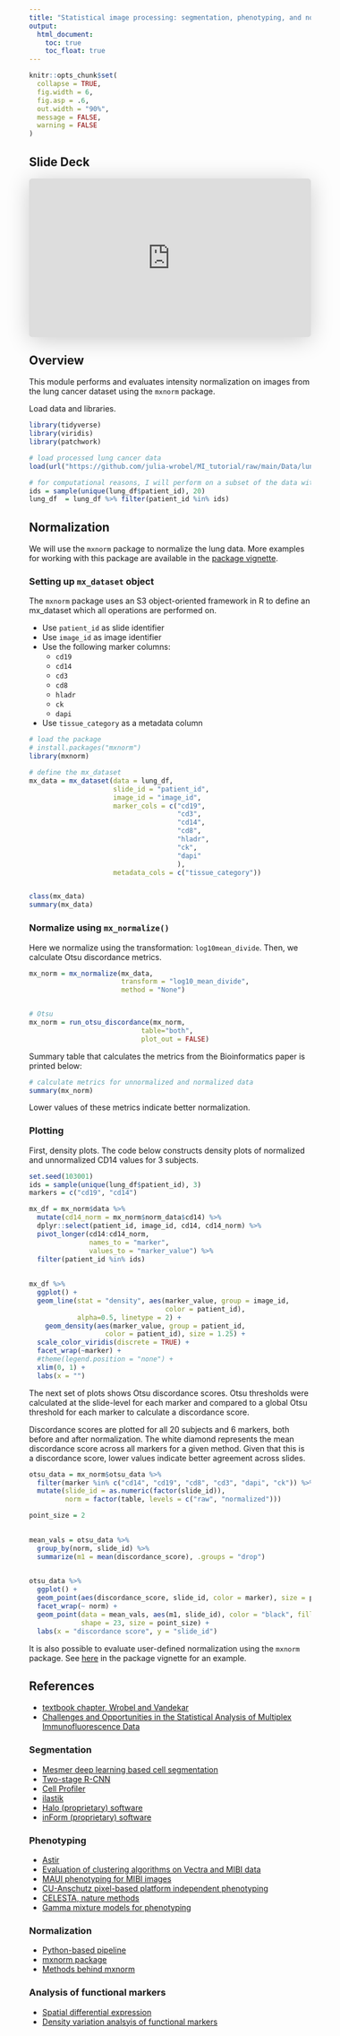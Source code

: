 ```yaml
---
title: "Statistical image processing: segmentation, phenotyping, and normalization"
output:
  html_document: 
    toc: true
    toc_float: true
---
```




```r
knitr::opts_chunk$set(
  collapse = TRUE,
  fig.width = 6,
  fig.asp = .6,
  out.width = "90%",
  message = FALSE,
  warning = FALSE
)

```




## Slide Deck

<iframe class="speakerdeck-iframe" frameborder="0" src="https://speakerdeck.com/player/ccecd0548b874505b4bdd80172769ffe" title="MI_normalization" allowfullscreen="true" style="border: 0px; background: padding-box padding-box rgba(0, 0, 0, 0.1); margin: 0px; padding: 0px; border-radius: 6px; box-shadow: rgba(0, 0, 0, 0.2) 0px 5px 40px; width: 100%; height: auto; aspect-ratio: 560 / 314;" data-ratio="1.78343949044586"></iframe>


## Overview

This module performs and evaluates intensity normalization on images from the lung cancer dataset using the `mxnorm` package.

Load data and libraries.

```r
library(tidyverse)
library(viridis)
library(patchwork)

# load processed lung cancer data
load(url("https://github.com/julia-wrobel/MI_tutorial/raw/main/Data/lung.RDA"))

# for computational reasons, I will perform on a subset of the data with 20 subjects
ids = sample(unique(lung_df$patient_id), 20)
lung_df  = lung_df %>% filter(patient_id %in% ids)
```



## Normalization

We will use the `mxnorm` package to normalize the lung data. More examples for working with this package are available in the [package vignette](https://cran.r-project.org/web/packages/mxnorm/vignettes/mxnorm-vignette.html).

### Setting up `mx_dataset` object

The `mxnorm` package uses an S3 object-oriented framework in R to define an mx_dataset which all operations are performed on.

* Use `patient_id` as slide identifier
* Use `image_id` as image identifier
* Use the following marker columns:
  * `cd19`
  * `cd14`
  * `cd3`
  * `cd8`
  * `hladr`
  * `ck`
  * `dapi`
* Use `tissue_category` as a metadata column


```r
# load the package
# install.packages("mxnorm")
library(mxnorm)

# define the mx_dataset
mx_data = mx_dataset(data = lung_df,
                     slide_id = "patient_id",
                     image_id = "image_id",
                     marker_cols = c("cd19",
                                     "cd3",
                                     "cd14",
                                     "cd8",
                                     "hladr",
                                     "ck",
                                     "dapi"
                                     ),
                     metadata_cols = c("tissue_category"))


class(mx_data)
summary(mx_data)
```



### Normalize using `mx_normalize()`

Here we normalize using the transformation: `log10mean_divide`. Then, we calculate Otsu discordance metrics.


```r
mx_norm = mx_normalize(mx_data,
                       transform = "log10_mean_divide",
                       method = "None")


# Otsu
mx_norm = run_otsu_discordance(mx_norm,
                            table="both",
                            plot_out = FALSE)

```


Summary table that calculates the metrics from the Bioinformatics paper is printed below:

```r
# calculate metrics for unnormalized and normalized data
summary(mx_norm)
```

Lower values of these metrics indicate better normalization.

### Plotting

First, density plots. The code below constructs density plots of normalized and unnormalized CD14 values for 3 subjects.

```r
set.seed(103001)
ids = sample(unique(lung_df$patient_id), 3)
markers = c("cd19", "cd14")

mx_df = mx_norm$data %>%
  mutate(cd14_norm = mx_norm$norm_data$cd14) %>%
  dplyr::select(patient_id, image_id, cd14, cd14_norm) %>%
  pivot_longer(cd14:cd14_norm, 
               names_to = "marker", 
               values_to = "marker_value") %>%
  filter(patient_id %in% ids)
  
  
mx_df %>% 
  ggplot() +
  geom_line(stat = "density", aes(marker_value, group = image_id, 
                                  color = patient_id), 
            alpha=0.5, linetype = 2) +
    geom_density(aes(marker_value, group = patient_id,
                   color = patient_id), size = 1.25) +
  scale_color_viridis(discrete = TRUE) +
  facet_wrap(~marker) +
  #theme(legend.position = "none") +
  xlim(0, 1) +
  labs(x = "")


```


The next set of plots shows Otsu discordance scores. Otsu thresholds were calculated at
the slide-level for each marker and compared to a global Otsu threshold for each
marker to calculate a discordance score.

Discordance scores are plotted for all 20 subjects and 6 markers, both before and after normalization. The white diamond represents the mean discordance score across all
markers for a given method. Given that this is a discordance score, lower values indicate better agreement across slides.

```r

otsu_data = mx_norm$otsu_data %>%
  filter(marker %in% c("cd14", "cd19", "cd8", "cd3", "dapi", "ck")) %>%
  mutate(slide_id = as.numeric(factor(slide_id)),
         norm = factor(table, levels = c("raw", "normalized"))) 

point_size = 2
    

mean_vals = otsu_data %>% 
  group_by(norm, slide_id) %>% 
  summarize(m1 = mean(discordance_score), .groups = "drop")
        

otsu_data %>%
  ggplot() + 
  geom_point(aes(discordance_score, slide_id, color = marker), size = point_size) +
  facet_wrap(~ norm) +
  geom_point(data = mean_vals, aes(m1, slide_id), color = "black", fill = "white", 
             shape = 23, size = point_size) +
  labs(x = "discordance score", y = "slide_id")

```



It is also possible to evaluate user-defined normalization using the `mxnorm` package. See [here](https://cran.r-project.org/web/packages/mxnorm/vignettes/mxnorm-vignette.html#user-defined-normalization) in the package vignette for an example.


## References

* [textbook chapter, Wrobel and Vandekar](http://juliawrobel.com/Downloads/mIF_chapter.pdf)
* [Challenges and Opportunities in the Statistical Analysis of Multiplex Immunofluorescence Data](https://www.mdpi.com/2072-6694/13/12/3031)

### Segmentation

* [Mesmer deep learning based cell segmentation](https://pubmed.ncbi.nlm.nih.gov/34795433/)
* [Two-stage R-CNN](https://www.nature.com/articles/s41598-022-08355-1)
* [Cell Profiler](https://genomebiology.biomedcentral.com/articles/10.1186/gb-2006-7-10-r100)
* [ilastik](https://www.ilastik.org/)
* [Halo (proprietary) software](https://indicalab.com/halo/)
* [inForm (proprietary) software](https://www.akoyabio.com/phenoimager/software/inform-tissue-finder/)


### Phenotyping

* [Astir](https://www.sciencedirect.com/science/article/pii/S2405471221003355)
* [Evaluation of clustering algorithms on Vectra and MIBI data](https://bmcresnotes.biomedcentral.com/articles/10.1186/s13104-022-06097-x)
* [MAUI phenotyping for MIBI images](https://journals.plos.org/ploscompbiol/article?id=10.1371/journal.pcbi.1008887)
* [CU-Anschutz pixel-based platform independent phenotyping](https://www.biorxiv.org/content/10.1101/2022.10.20.510630v1.full.pdf)
* [CELESTA, nature methods](https://pubmed.ncbi.nlm.nih.gov/35654951/)
* [Gamma mixture models for phenotyping](https://arxiv.org/abs/2110.13074)

### Normalization


* [Python-based pipeline](https://www.nature.com/articles/s42003-022-03368-y)
* [mxnorm package](https://joss.theoj.org/papers/10.21105/joss.04180.pdf) 
* [Methods behind mxnorm](https://academic.oup.com/bioinformatics/article/38/6/1700/6496920)

### Analysis of functional markers

* [Spatial differential expression](https://www.nature.com/articles/s41592-022-01575-3)
* [Density variation analsyis of functional markers](https://academic.oup.com/bioinformaticsadvances/article/2/1/vbac039/6590640) 
